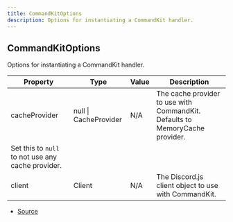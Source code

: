 ```yaml
---
title: CommandKitOptions
description: Options for instantiating a CommandKit handler.
---
```


## CommandKitOptions

Options for instantiating a CommandKit handler.

| Property | Type | Value | Description |
| ----------- | ----------- | ----------- | ----------- |
| cacheProvider | null \| CacheProvider | N/A | The cache provider to use with CommandKit. Defaults to MemoryCache provider.Set this to `null` to not use any cache provider. |
| client | Client | N/A | The Discord.js client object to use with CommandKit. |


- [Source](https://github.com/underctrl-io/commandkit/blob/e7997746676c2b18be64230c918cb998973d18b5/packages/commandkit/src/types.ts#L14)